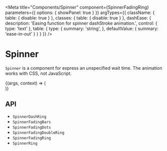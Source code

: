 


<Meta
  title="Components/Spinner"
  component={SpinnerFadingRing}
  parameters={{
    options: { showPanel: true }
  }}
  argTypes={{
    className: {
      table: {
        disable: true
      }
    },
    classes: {
      table: {
        disable: true
      }
    },
    dashEase: {
      description: 'Easing function for spinner dashStroke animation.',
      control: { type: 'text' },
      table: {
        type: { 
          summary: 'string', 
        },
        defaultValue: {
          summary: 'ease-in-out'
        }
      }
    }
  }}
/>

# Spinner

`Spinner` is a component for express an unspecified wait time. The animation works with CSS, not JavaScript.

<Canvas>
  <Story name="Demo">
    {(args, context) => (
      <div style={{
        display: 'grid',
        gap: '24px',
        gridAutoFlow: 'column',
        justifyContent: 'flex-start'
      }}>
        <SpinnerFadingRing size={args.size} duration={args.duration} color={args.color} ease={args.ease} />
        <SpinnerFadingDots size={args.size} duration={args.duration} color={args.color} ease={args.ease} />
        <SpinnerFadingBars size={args.size} duration={args.duration} color={args.color} ease={args.ease} />
        <SpinnerRing size={args.size} duration={args.duration} color={args.color} ease={args.ease} />
        <SpinnerDashRing {...args} />
        <SpinnerFadingDoubleRing size={args.size} duration={args.duration} color={args.color} ease={args.ease} />
      </div>
    )}
  </Story>
</Canvas>

<ArgsTable story="Demo" />

<br />

## API

<ul>
  <li>
    <LinkTo kind="components-api-SpinnerDashRing" story="page">
      <code>SpinnerDashRing</code>
    </LinkTo>
  </li>
  <li>
    <LinkTo kind="components-api-SpinnerFadingBars" story="page">
      <code>SpinnerFadingBars</code>
    </LinkTo>
  </li>
  <li>
    <LinkTo kind="components-api-SpinnerFadingDots" story="page">
      <code>SpinnerFadingDots</code>
    </LinkTo>
  </li>
  <li>
    <LinkTo kind="components-api-SpinnerFadingDoubleRing" story="page">
      <code>SpinnerFadingDoubleRing</code>
    </LinkTo>
  </li>
  <li>
    <LinkTo kind="components-api-SpinnerFadingRing" story="page">
      <code>SpinnerFadingRing</code>
    </LinkTo>
  </li>
  <li>
    <LinkTo kind="components-api-SpinnerRing" story="page">
      <code>SpinnerRing</code>
    </LinkTo>
  </li>
</ul>